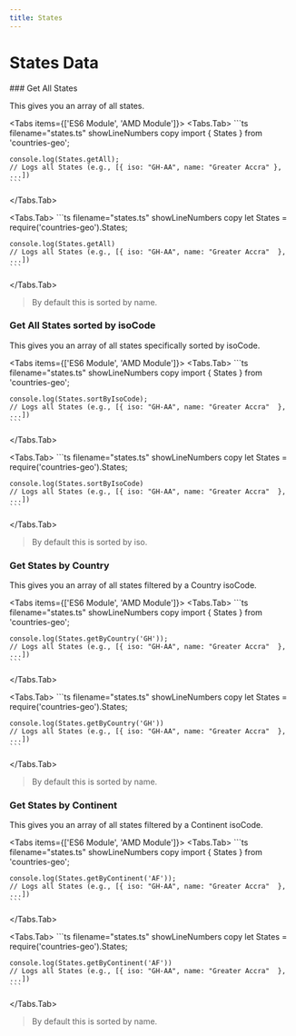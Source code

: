 ```yaml
---
title: States
---
```


 
# States Data

<Steps>
### Get All States

This gives you an array of all states.

<Tabs items={['ES6 Module', 'AMD Module']}>
  <Tabs.Tab>
    ```ts filename="states.ts" showLineNumbers copy
    import { States } from 'countries-geo';  

    console.log(States.getAll); 
    // Logs all States (e.g., [{ iso: "GH-AA", name: "Greater Accra" }, ...])
    ```
  </Tabs.Tab>
  
  <Tabs.Tab>
     ```ts filename="states.ts" showLineNumbers copy
    let States = require('countries-geo').States;

    console.log(States.getAll)
    // Logs all States (e.g., [{ iso: "GH-AA", name: "Greater Accra"  }, ...])
    ```

  </Tabs.Tab>
  
</Tabs>

> By default this is sorted by name.
 
### Get All States sorted by isoCode
This gives you an array of all states specifically sorted by isoCode.

<Tabs items={['ES6 Module', 'AMD Module']}>
  <Tabs.Tab>
    ```ts filename="states.ts" showLineNumbers copy
    import { States } from 'countries-geo';  

    console.log(States.sortByIsoCode); 
    // Logs all States (e.g., [{ iso: "GH-AA", name: "Greater Accra"  }, ...])
    ```
  </Tabs.Tab>
  
  <Tabs.Tab>
     ```ts filename="states.ts" showLineNumbers copy
    let States = require('countries-geo').States;

    console.log(States.sortByIsoCode)
    // Logs all States (e.g., [{ iso: "GH-AA", name: "Greater Accra"  }, ...])
    ```

  </Tabs.Tab>
  
</Tabs>

> By default this is sorted by iso.

### Get States by Country
This gives you an array of all states filtered by a Country isoCode.

<Tabs items={['ES6 Module', 'AMD Module']}>
  <Tabs.Tab>
    ```ts filename="states.ts" showLineNumbers copy
    import { States } from 'countries-geo';  

    console.log(States.getByCountry('GH')); 
    // Logs all States (e.g., [{ iso: "GH-AA", name: "Greater Accra"  }, ...])
    ```
  </Tabs.Tab>
  
  <Tabs.Tab>
     ```ts filename="states.ts" showLineNumbers copy
    let States = require('countries-geo').States;

    console.log(States.getByCountry('GH'))
    // Logs all States (e.g., [{ iso: "GH-AA", name: "Greater Accra"  }, ...])
    ```

  </Tabs.Tab>
  
</Tabs>

> By default this is sorted by name.

### Get States by Continent
This gives you an array of all states filtered by a Continent isoCode.

<Tabs items={['ES6 Module', 'AMD Module']}>
  <Tabs.Tab>
    ```ts filename="states.ts" showLineNumbers copy
    import { States } from 'countries-geo';  

    console.log(States.getByContinent('AF')); 
    // Logs all States (e.g., [{ iso: "GH-AA", name: "Greater Accra"  }, ...])
    ```
  </Tabs.Tab>
  
  <Tabs.Tab>
     ```ts filename="states.ts" showLineNumbers copy
    let States = require('countries-geo').States;

    console.log(States.getByContinent('AF'))
    // Logs all States (e.g., [{ iso: "GH-AA", name: "Greater Accra"  }, ...])
    ```

  </Tabs.Tab>
  
</Tabs>

> By default this is sorted by name.

</Steps>
